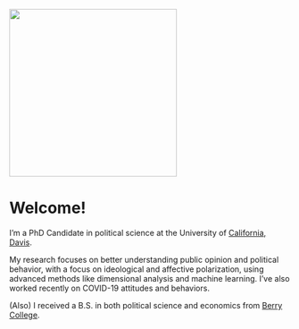 
<br />
<br />

<div class = "pull-left">
  <img width = "300" src="images/me.jpg" style = "padding-right: 25px">
</div>

# Welcome!

I'm a PhD Candidate in political science at the University of [California, Davis](http://ps.ucdavis.edu/).

My research focuses on better understanding public opinion and political behavior, with a focus on ideological and affective polarization, using advanced methods like dimensional analysis and machine learning. I've also worked recently on COVID-19 attitudes and behaviors.

(Also) I received a B.S. in both political science and economics from [Berry College](https://berry.edu).

